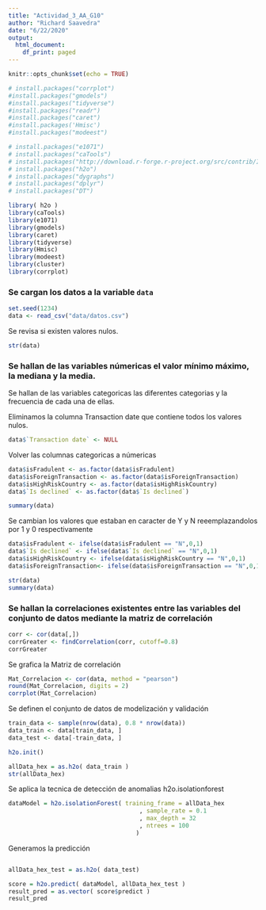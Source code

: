 ```yaml
---
title: "Actividad_3_AA_G10"
author: "Richard Saavedra"
date: "6/22/2020"
output:
  html_document:
    df_print: paged
---
```


```r
knitr::opts_chunk$set(echo = TRUE)
```

```r
# install.packages("corrplot")
#install.packages("gmodels")
#install.packages("tidyverse")
#install.packages("readr")
#install.packages("caret")
#install.packages('Hmisc')
#install.packages("modeest") 

# install.packages("e1071")
# install.packages("caTools")
# install.packages("http://download.r-forge.r-project.org/src/contrib/IsolationForest_0.0-26.tar.gz", repo=NULL, type="source")
# install.packages("h2o")
# install.packages("dygraphs")
# install.packages("dplyr")
# install.packages("DT")


```

```r
library( h2o )
library(caTools)
library(e1071)
library(gmodels)
library(caret)
library(tidyverse)
library(Hmisc)
library(modeest)
library(cluster)
library(corrplot)
```

### Se cargan los datos a la variable `data`

```r
set.seed(1234)
data <- read_csv("data/datos.csv")


```

Se revisa si existen valores nulos.

```r
str(data)
```
### Se hallan de las variables númericas el valor mínimo máximo, la mediana y la media.

Se hallan de las variables categoricas las diferentes categorias y la frecuencia de cada una de ellas.

Eliminamos la columna Transaction date que contiene todos los valores nulos.

```r
data$`Transaction date` <- NULL

```

Volver las columnas categoricas a númericas

```r
data$isFradulent <- as.factor(data$isFradulent)
data$isForeignTransaction <- as.factor(data$isForeignTransaction)
data$isHighRiskCountry <- as.factor(data$isHighRiskCountry)
data$`Is declined` <- as.factor(data$`Is declined`)
```

```r
summary(data)

```


Se cambian los valores que estaban en caracter de Y y N reeemplazandolos por 1 y 0 respectivamente

```r
data$isFradulent <- ifelse(data$isFradulent == "N",0,1)
data$`Is declined` <- ifelse(data$`Is declined` == "N",0,1)
data$isHighRiskCountry <- ifelse(data$isHighRiskCountry == "N",0,1)
data$isForeignTransaction<- ifelse(data$isForeignTransaction == "N",0,1)

str(data)
summary(data)
```

### Se hallan la correlaciones existentes entre las variables del conjunto de datos mediante la matriz de correlación

```r
corr <- cor(data[,])
corrGreater <- findCorrelation(corr, cutoff=0.8)
corrGreater
```

Se grafica la Matriz de correlación

```r

Mat_Correlacion <- cor(data, method = "pearson")
round(Mat_Correlacion, digits = 2)
corrplot(Mat_Correlacion)

```

Se definen el conjunto de datos de modelización y validación

```r
train_data <- sample(nrow(data), 0.8 * nrow(data))
data_train <- data[train_data, ]
data_test <- data[-train_data, ]

```

```r
h2o.init()
```

```r

allData_hex = as.h2o( data_train )
str(allData_hex)
```
Se aplica la tecnica de detección de anomalias h2o.isolationforest
```r
dataModel = h2o.isolationForest( training_frame = allData_hex
                                     , sample_rate = 0.1
                                     , max_depth = 32
                                     , ntrees = 100
                                    )
```
Generamos la predicción
```r

```

```r
allData_hex_test = as.h2o( data_test)
```

```r
score = h2o.predict( dataModel, allData_hex_test )
result_pred = as.vector( score$predict )
result_pred
```

